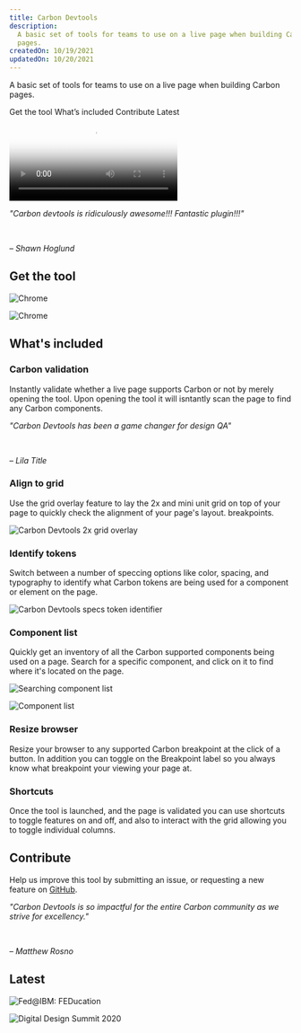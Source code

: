 ```yaml
---
title: Carbon Devtools
description:
  A basic set of tools for teams to use on a live page when building Carbon
  pages.
createdOn: 10/19/2021
updatedOn: 10/20/2021
---
```


<PageDescription>

A basic set of tools for teams to use on a live page when building Carbon pages.

</PageDescription>

<AnchorLinks>
  <AnchorLink>Get the tool</AnchorLink>
  <AnchorLink>What’s included</AnchorLink>
  <AnchorLink>Contribute</AnchorLink>
  <AnchorLink>Latest</AnchorLink>
</AnchorLinks>

<Row>
<Column colMd={8} colLg={8}>

<Video src="./carbon-devtools-demo.mp4" poster="./carbon-devtools.png" />

</Column>
<Column colMd={2} colLg={3} offsetMd={1} offsetLg={1}>
  <Aside>

_"Carbon devtools is ridiculously awesome!!! Fantastic plugin!!!"_

<br />

_– Shawn Hoglund_

  </Aside>
</Column>
</Row>

## Get the tool

<CardGroup>
<MiniCard
  linkProps={{ target: '_blank', rel: 'noopener' }}
  title="Install on Chrome"
  href="https://ibm.biz/carbon-devtools-chrome"
>

![Chrome](chrome-symbol.png)

</MiniCard>
<MiniCard
  linkProps={{ target: '_blank', rel: 'noopener' }}
  title="Install on Firefox"
  href="https://ibm.biz/carbon-devtools-firefox"
>

![Chrome](firefox-symbol.svg)

</MiniCard>
</CardGroup>

## What's included

### Carbon validation

<Row>
<Column colMd={8} colLg={8}>

Instantly validate whether a live page supports Carbon or not by merely opening
the tool. Upon opening the tool it will isntantly scan the page to find any
Carbon components.

</Column>
<Column colMd={2} colLg={3} offsetMd={1} offsetLg={1}>
  <Aside>

_"Carbon Devtools has been a game changer for design QA"_

<br />

_– Lila Title_

  </Aside>
</Column>
</Row>

### Align to grid

Use the grid overlay feature to lay the 2x and mini unit grid on top of your
page to quickly check the alignment of your page's layout. breakpoints.

<Row>
<Column colMd={6} colLg={6}>

![Carbon Devtools 2x grid overlay](carbon-devtools-grid.png)

</Column>
</Row>

### Identify tokens

Switch between a number of speccing options like color, spacing, and typography
to identify what Carbon tokens are being used for a component or element on the
page.

<Row>
<Column colMd={6} colLg={6}>

![Carbon Devtools specs token identifier](carbon-devtools-specs.png)

</Column>
</Row>

### Component list

Quickly get an inventory of all the Carbon supported components being used on a
page. Search for a specific component, and click on it to find where it's
located on the page.

<Row>
<Column colMd={6} colLg={6}>
<GifPlayer>

![Searching component list](component-list-search.gif)

![Component list](component-list-static.png)

</GifPlayer>
</Column>
</Row>

### Resize browser

Resize your browser to any supported Carbon breakpoint at the click of a button.
In addition you can toggle on the Breakpoint label so you always know what
breakpoint your viewing your page at.

### Shortcuts

Once the tool is launched, and the page is validated you can use shortcuts to
toggle features on and off, and also to interact with the grid allowing you to
toggle individual columns.

## Contribute

<Row>
<Column colMd={8} colLg={8}>

Help us improve this tool by submitting an issue, or requesting a new feature on
[GitHub](https://ibm.biz/carbon-devtools).

</Column>
<Column colMd={2} colLg={3} offsetMd={1} offsetLg={1}>
  <Aside>

_"Carbon Devtools is so impactful for the entire Carbon community as we strive
for excellency."_

<br />

_– Matthew Rosno_

  </Aside>
</Column>
</Row>

## Latest

<Row>
<Column colMd={4} colLg={4} noGutterMdLeft>
<ArticleCard
  author="James Dow"
  readTime="Read time: 1 hr"
  title="FEDucation: Intro to Carbon Devtools web extension"
  href="https://ec.yourlearning.ibm.com/w3/playback/10133695"
  actionIcon="Launch">

![Fed@IBM: FEDucation](fed-at-ibm.png)

</ArticleCard>

</Column>
<Column colMd={4} colLg={4} noGutterMdLeft>
<ArticleCard
  author="Carbon for IBM.com team"
  readTime="Watch time: 3 hr"
  title="Digital Design Summit 2020: Day 2"
  href="https://ibm.ent.box.com/s/4qxdwnry8vo0bg1nerahj6ha4t8jx714/file/730958761081"
  actionIcon="Launch">

![Digital Design Summit 2020](digital-design-summit.png)

</ArticleCard>

</Column>
</Row>
